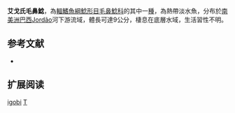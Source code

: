 {{Speciesbox
| name = 艾戈氏毛鼻鯰
| image = 
| image_width = 
| status = NE
| status_system = IUCN3.1
| genus = Trichomycterus
| species = igobi
| authority = Wosiacki & de Pinna, 2008
| synonyms = 
}}

'''艾戈氏毛鼻鯰'''，為[[輻鰭魚綱|輻鰭魚綱]][[鯰形目|鯰形目]][[毛鼻鯰科|毛鼻鯰科]]的其中一[[種|種]]，為熱帶淡水魚，分布於[[南美洲|南美洲]][[巴西|巴西]]Jordão河下游流域，體長可達9公分，棲息在底層水域，生活習性不明。

== 参考文献 ==
*{{FishBase_species|genus=Trichomycterus|species|igobi|year=2014|month=11}}

== 扩展阅读 ==
{{refbegin}}
{{wikispecies-inline|Trichomycterus igobi|艾戈氏毛鼻鯰}}
{{refend}}
{{Taxonbar|from=Q6418220}}

[[Category:毛鼻鯰属|igobi]]
[[Category:2008年描述的鱼类|T]]

{{鯰形目小作品}}